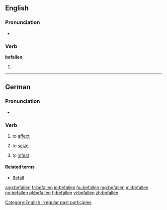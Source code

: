 ==English==

===Pronunciation===
* {{IPA|/bɪˈfɑlən/}}

===Verb===
'''befallen'''

# {{past participle of|[[befall]]}}

<!--this belongs on the page for "befall"

====Translations====
* Dutch: [[ge]]-->

[[Category:English irregular past participles]]

----

==German==

===Pronunciation===
* {{IPA|/bəˈfaln̩/|/bəˈfalən/|lang=de}}

===Verb===
{{de-verb}}

# {{context|of a disease|lang=de}} to [[affect]]
# {{context|of fear, desire, etc.|lang=de}} to [[seize]]
# to [[infest]]

====Related terms====
* [[Befall]]

[[ang:befallen]]
[[fr:befallen]]
[[io:befallen]]
[[hu:befallen]]
[[mg:befallen]]
[[ml:befallen]]
[[no:befallen]]
[[pl:befallen]]
[[fi:befallen]]
[[vi:befallen]]
[[zh:befallen]]